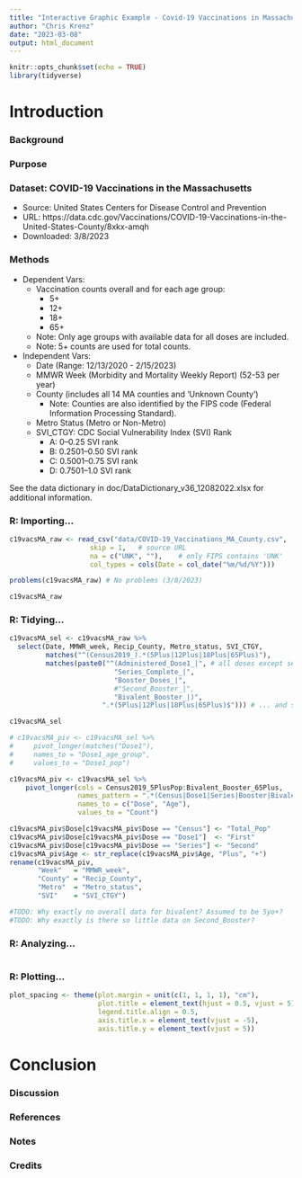 ```yaml
---
title: "Interactive Graphic Example - Covid-19 Vaccinations in Massachusetts"
author: "Chris Krenz"
date: "2023-03-08"
output: html_document
---
```


```r
knitr::opts_chunk$set(echo = TRUE)
library(tidyverse)
```


# Introduction
### Background

### Purpose

### Dataset: COVID-19 Vaccinations in the Massachusetts
 - Source: United States Centers for Disease Control and Prevention
 - URL: 
https://data.cdc.gov/Vaccinations/COVID-19-Vaccinations-in-the-United-States-County/8xkx-amqh
 - Downloaded: 3/8/2023
 
### Methods
 - Dependent Vars:
   - Vaccination counts overall and for each age group:
     - 5+
     - 12+
     - 18+
     - 65+
   - Note: Only age groups with available data for all doses are included.
   - Note: 5+ counts are used for total counts.
 - Independent Vars:
   - Date (Range: 12/13/2020 - 2/15/2023)
   - MMWR Week (Morbidity and Mortality Weekly Report) (52-53 per year)
   - County (includes all 14 MA counties and 'Unknown County')
     - Note: Counties are also identified by the FIPS code (Federal Information Processing Standard).
   - Metro Status (Metro or Non-Metro)
   - SVI_CTGY: CDC Social Vulnerability Index (SVI) Rank
     - A: 0–0.25 SVI rank
     - B: 0.2501–0.50 SVI rank
     - C: 0.5001–0.75 SVI rank
     - D: 0.7501–1.0 SVI rank

See the data dictionary in doc/DataDictionary_v36_12082022.xlsx for additional information.


### R: Importing...
```r
c19vacsMA_raw <- read_csv("data/COVID-19_Vaccinations_MA_County.csv",
                    skip = 1,   # source URL
                    na = c("UNK", ""),    # only FIPS contains 'UNK'
                    col_types = cols(Date = col_date("%m/%d/%Y")))

problems(c19vacsMA_raw) # No problems (3/8/2023)

c19vacsMA_raw
```


### R: Tidying...
```r
c19vacsMA_sel <- c19vacsMA_raw %>% 
  select(Date, MMWR_week, Recip_County, Metro_status, SVI_CTGY,
         matches("^(Census2019_).*(5Plus|12Plus|18Plus|65Plus)"),
         matches(paste0("^(Administered_Dose1_|", # all doses except second booster...
                          "Series_Complete_|",
                          "Booster_Doses_|",
                          #"Second_Booster_|",
                          "Bivalent_Booster_|)",
                       ".*(5Plus|12Plus|18Plus|65Plus)$"))) # ... and select ages

c19vacsMA_sel

# c19vacsMA_piv <- c19vacsMA_sel %>% 
#     pivot_longer(matches("Dose1"),
#     names_to = "Dose1_age_group",
#     values_to = "Dose1_pop")

c19vacsMA_piv <- c19vacsMA_sel %>% 
    pivot_longer(cols = Census2019_5PlusPop:Bivalent_Booster_65Plus, 
                 names_pattern = ".*(Census|Dose1|Series|Booster|Bivalent).*(5Plus|12Plus|18Plus|65Plus)",
                 names_to = c("Dose", "Age"),
                 values_to = "Count")

c19vacsMA_piv$Dose[c19vacsMA_piv$Dose == "Census"] <- "Total_Pop"
c19vacsMA_piv$Dose[c19vacsMA_piv$Dose == "Dose1"]  <- "First"
c19vacsMA_piv$Dose[c19vacsMA_piv$Dose == "Series"] <- "Second"
c19vacsMA_piv$Age <- str_replace(c19vacsMA_piv$Age, "Plus", "+")
rename(c19vacsMA_piv, 
       "Week"   = "MMWR_week", 
       "County" = "Recip_County", 
       "Metro"  = "Metro_status", 
       "SVI"    = "SVI_CTGY")

#TODO: Why exactly no overall data for bivalent? Assumed to be 5yo+?
#TODO: Why exactly is there so little data on Second_Booster?
```


### R: Analyzing...
```r

```


### R: Plotting...
```r
plot_spacing <- theme(plot.margin = unit(c(1, 1, 1, 1), "cm"), 
                      plot.title = element_text(hjust = 0.5, vjust = 5), 
                      legend.title.align = 0.5, 
                      axis.title.x = element_text(vjust = -5), 
                      axis.title.y = element_text(vjust = 5))

```


# Conclusion
### Discussion

### References

### Notes

### Credits

